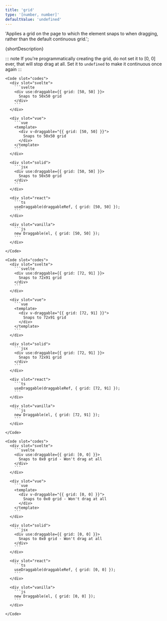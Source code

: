 ```yaml
---
title: 'grid'
type: '[number, number]'
defaultValue: 'undefined'
---
```




  'Applies a grid on the page to which the element snaps to when dragging, rather than the default continuous grid.';

{shortDescription}

::: note
If you're programmatically creating the grid, do not set it to \[0, 0\] ever, that will stop drag at all. Set it to `undefined` to make it continuous once again
:::

<Examples client:load>

  <Example>
    <SquareGridExample client:visible slot="demo" />

    <Code slot="codes">
      <div slot="svelte">
        ```svelte
        <div use:draggable={{ grid: [50, 50] }}>
          Snaps to 50x50 grid
        </div>
        ```
      </div>

      <div slot="vue">
        ```vue
        <template>
          <div v-draggable="{{ grid: [50, 50] }}">
            Snaps to 50x50 grid
          </div>
        </template>
        ```
      </div>

      <div slot="solid">
        ```jsx
        <div use:draggable={{ grid: [50, 50] }}>
          Snaps to 50x50 grid
        </div>
        ```
      </div>

      <div slot="react">
        ```ts
        useDraggable(draggableRef, { grid: [50, 50] });
        ```
      </div>

      <div slot="vanilla">
        ```js
        new Draggable(el, { grid: [50, 50] });
        ```
      </div>

    </Code>

  </Example>

  <Example>
    <RectangleGridExample client:visible slot="demo" />

    <Code slot="codes">
      <div slot="svelte">
        ```svelte
        <div use:draggable={{ grid: [72, 91] }}>
          Snaps to 72x91 grid
        </div>
        ```
      </div>

      <div slot="vue">
        ```vue
        <template>
          <div v-draggable="{{ grid: [72, 91] }}">
            Snaps to 72x91 grid
          </div>
        </template>
        ```
      </div>

      <div slot="solid">
        ```jsx
        <div use:draggable={{ grid: [72, 91] }}>
          Snaps to 72x91 grid
        </div>
        ```
      </div>

      <div slot="react">
        ```ts
        useDraggable(draggableRef, { grid: [72, 91] });
        ```
      </div>

      <div slot="vanilla">
        ```js
        new Draggable(el, { grid: [72, 91] });
        ```
      </div>

    </Code>

  </Example>

  <Example>
    <InactiveGridExample client:visible slot="demo" />

    <Code slot="codes">
      <div slot="svelte">
        ```svelte
        <div use:draggable={{ grid: [0, 0] }}>
          Snaps to 0x0 grid - Won't drag at all
        </div>
        ```
      </div>

      <div slot="vue">
        ```vue
        <template>
          <div v-draggable="{{ grid: [0, 0] }}">
            Snaps to 0x0 grid - Won't drag at all
          </div>
        </template>
        ```
      </div>

      <div slot="solid">
        ```jsx
        <div use:draggable={{ grid: [0, 0] }}>
          Snaps to 0x0 grid - Won't drag at all
        </div>
        ```
      </div>

      <div slot="react">
        ```ts
        useDraggable(draggableRef, { grid: [0, 0] });
        ```
      </div>

      <div slot="vanilla">
        ```js
        new Draggable(el, { grid: [0, 0] });
        ```
      </div>

    </Code>

  </Example>
</Examples>
